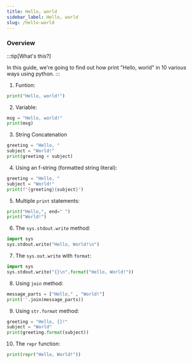 ```yaml
---
title: Hello, world
sidebar_label: Hello, world
slug: /hello-world
---
```


### Overview

:::tip[What's this?]

In this guide, we're going to find out how print "Hello, world" in 10 various ways using python.
:::



1. Funtion:

```py
print("Hello, world!")
```

2. Variable:

```py
msg = "Hello, world!"
print(msg)
```

3. String Concatenation

```py
greeting = "Hello, "
subject = "World!"
print(greeting + subject)
```

4. Using an f-string (formatted string literal):

```py
greeting = "Hello, "
subject = "World!"
print(f"{greeting}{subject}")
```

5. Multiple `print` statements:

```py
print("Hello,", end=" ")
print("World!")
```

6. The `sys.stdout.write` method:

```py
import sys
sys.stdout.write("Hello, World!\n")
```

7. The `sys.out.write` with `format`:

```py
import sys
sys.stdout.write("{}\n".format("Hello, World!"))
```

8. Using `join` method:

```py
message_parts = ["Hello," , "World!"]
print(''.join(message_parts))
```

9. Using `str.format` method:

```py
greeting = "Hello, {}!"
subject = "World"
print(greeting.format(subject))
```

10. The `repr` function:

```py
print(repr("Hello, World!"))
```